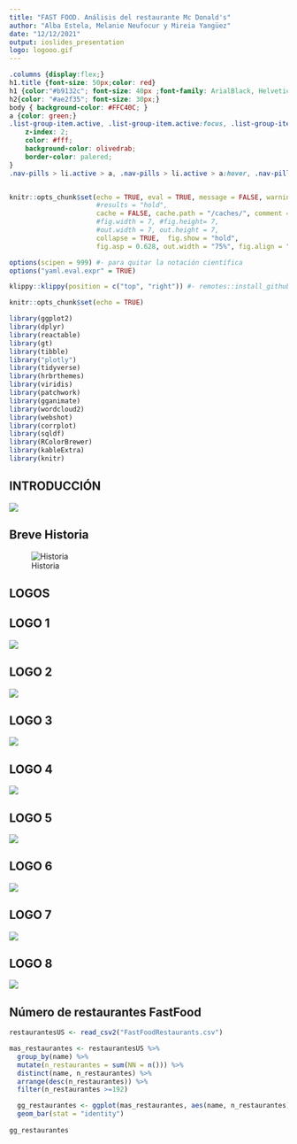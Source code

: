 ```yaml
---
title: "FAST FOOD. Análisis del restaurante Mc Donald's"
author: "Alba Estela, Melanie Neufocur y Mireia Yangüez"
date: "12/12/2021"
output: ioslides_presentation
logo: logooo.gif
---
```



```css
.columns {display:flex;}
h1.title {font-size: 50px;color: red}
h1 {color:"#b9132c"; font-size: 40px ;font-family: ArialBlack, Helvetica, sans-serif}
h2{color: "#ae2f35"; font-size: 30px;}
body { background-color: #FFC40C; }
a {color: green;}
.list-group-item.active, .list-group-item.active:focus, .list-group-item.active:hover {
    z-index: 2;
    color: #fff;
    background-color: olivedrab;
    border-color: palered;
}
.nav-pills > li.active > a, .nav-pills > li.active > a:hover, .nav-pills > li.active > 



```
  
```r
knitr::opts_chunk$set(echo = TRUE, eval = TRUE, message = FALSE, warning = FALSE, 
                      #results = "hold",
                      cache = FALSE, cache.path = "/caches/", comment = "#>",
                      #fig.width = 7, #fig.height= 7,   
                      #out.width = 7, out.height = 7,
                      collapse = TRUE,  fig.show = "hold",
                      fig.asp = 0.628, out.width = "75%", fig.align = "center")


```

```r
options(scipen = 999) #- para quitar la notación científica
options("yaml.eval.expr" = TRUE)
```

```r
klippy::klippy(position = c("top", "right")) #- remotes::install_github("rlesur/klippy")
```



```r
knitr::opts_chunk$set(echo = TRUE)
```


```r
library(ggplot2)
library(dplyr)
library(reactable)
library(gt)
library(tibble)
library("plotly")
library(tidyverse)
library(hrbrthemes)
library(viridis)
library(patchwork)
library(gganimate)
library(wordcloud2)
library(webshot)
library(corrplot)
library(sqldf)
library(RColorBrewer) 
library(kableExtra)
library(knitr)

```


## INTRODUCCIÓN



![](https://static.vecteezy.com/system/resources/previews/000/064/171/non_2x/mcdonald-s-vector-logo.jpg) </center>



## Breve Historia

![Historia](https://static1.abc.es/Media/201303/20/mcdonalds.jpeg)

## LOGOS

## LOGO 1
![](https://github.com/Meneuf/trabajo_BigData_equipo/blob/main/imagenes/McDonalds-Logo-1940.jpg?raw=true) 

## LOGO 2
![](https://github.com/Meneuf/trabajo_BigData_equipo/blob/main/imagenes/McDonalds-Logo-1948.jpg?raw=true)

## LOGO 3
![](https://github.com/Meneuf/trabajo_BigData_equipo/blob/main/imagenes/McDonalds-Logo-1953.jpg?raw=true)

## LOGO 4
![](https://github.com/Meneuf/trabajo_BigData_equipo/blob/main/imagenes/McDonalds-Logo-1961.jpg?raw=true)

## LOGO 5
![](https://github.com/Meneuf/trabajo_BigData_equipo/blob/main/imagenes/McDonalds-Logo-1968.jpg?raw=true)

## LOGO 6
![](https://github.com/Meneuf/trabajo_BigData_equipo/blob/main/imagenes/WhatsApp%20Image%202021-12-11%20at%202.34.51%20PM.jpeg?raw=true)

## LOGO 7
![](https://github.com/Meneuf/trabajo_BigData_equipo/blob/main/imagenes/WhatsApp%20Image%202021-12-11%20at%203.50.28%20PM.jpeg?raw=true)

## LOGO 8
![](https://github.com/Meneuf/trabajo_BigData_equipo/blob/main/imagenes/WhatsApp%20Image%202021-12-11%20at%203.48.30%20PM.jpeg?raw=true)

## Número de restaurantes FastFood

```r
restaurantesUS <- read_csv2("FastFoodRestaurants.csv")

mas_restaurantes <- restaurantesUS %>% 
  group_by(name) %>% 
  mutate(n_restaurantes = sum(NN = n())) %>%
  distinct(name, n_restaurantes) %>%
  arrange(desc(n_restaurantes)) %>%
  filter(n_restaurantes >=192) 

  gg_restaurantes <- ggplot(mas_restaurantes, aes(name, n_restaurantes)) +
  geom_bar(stat = "identity")
  
gg_restaurantes




```
  


